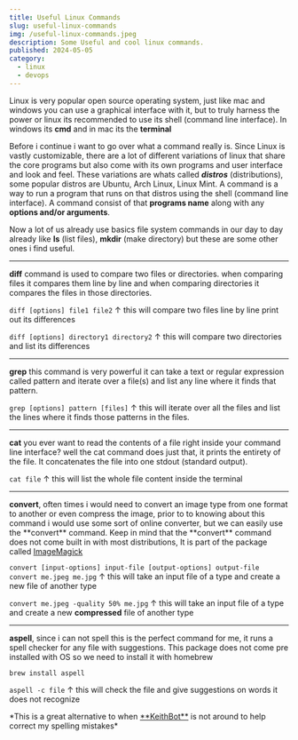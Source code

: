 ```yaml
---
title: Useful Linux Commands
slug: useful-linux-commands
img: /useful-linux-commands.jpeg
description: Some Useful and cool linux commands.
published: 2024-05-05
category: 
  - linux
  - devops
---
```


Linux is very popular open source operating system, just like mac and windows you can use a graphical interface with it, but to truly harness the power or linux its recommended to use its shell (command line interface). In windows its **cmd** and in mac its the **terminal**

Before i continue i want to go over what a command really is. Since Linux is vastly customizable, there are a lot of different variations of linux that share the core programs but also come with its own programs and user interface and look and feel. These variations are whats called ***distros*** (distributions), some popular distros are Ubuntu, Arch Linux, Linux Mint. A command is a way to run a program that runs on that distros using the shell (command line interface). A command consist of that **programs name** along with any **options and/or arguments**.

Now a lot of us already use basics file system commands in our day to day already like **ls** (list files), **mkdir** (make directory) but these are some other ones i find useful.
<hr className="opacity-10 my-6 border-[#222] dark:border-[#fff]" />
<strong className="bg-[#49c5b6] text-white dark:bg-[#e7b10a]">diff</strong> command is used to compare two files or directories. when comparing files it compares them line by line and when comparing directories it compares the files in those directories. 

<Span>`diff [options] file1 file2`</Span>
<Span> &uarr; this will compare two files line by line print out its differences</Span>

<Span>`diff [options] directory1 directory2`</Span>
<Span> &uarr; this will compare two directories and list its differences</Span>

<hr className="opacity-10 my-6 border-[#222] dark:border-[#fff]" />

<strong className="mt-4 bg-[#49c5b6] text-white dark:bg-[#e7b10a]">grep</strong> this command is very powerful it can take a text or regular expression called pattern and iterate over a file(s) and list any line where it finds that pattern.

<Span>`grep [options] pattern [files]`</Span>
<Span> &uarr; this will iterate over all the files and list the lines where it finds those patterns in the files.</Span>

<hr className="opacity-10 my-6 border-[#222] dark:border-[#fff]" />

<strong className="mt-4 bg-[#49c5b6] text-white dark:bg-[#e7b10a]">cat</strong> you ever want to read the contents of a file right inside your command line interface? well the cat command does just that, it prints the entirety of the file. It concatenates the file into one stdout (standard output).

<Span>`cat file`</Span>
<Span> &uarr; this will list the whole file content inside the terminal</Span>

<hr className="opacity-10 my-6 border-[#222] dark:border-[#fff]" />
<strong className="mt-4 bg-[#49c5b6] text-white dark:bg-[#e7b10a]">convert</strong>, often times i would need to convert an image type from one format to another or even compress the image, prior to to knowing about this command i would use some sort of online converter, but we can easily use the **convert** command. Keep in mind that the **convert** command does not come built in with most distributions, It is part of the package called <a href='https://www.imagemagick.org/script/download.php#macosx' rel="noopener noreferrer" target="_blank">ImageMagick</a>

<Span>`convert [input-options] input-file [output-options] output-file`</Span>
<Span>`convert me.jpeg me.jpg`</Span>
<Span> &uarr; this will take an input file of a type and create a new file of another type </Span>

<Span>`convert me.jpeg -quality 50% me.jpg`</Span>
<Span> &uarr; this will take an input file of a type and create a new **compressed** file of another type </Span>

<hr className="opacity-10 my-6 border-[#222] dark:border-[#fff]" />

<strong className="mt-4 bg-[#49c5b6] text-white dark:bg-[#e7b10a]">aspell</strong>, since i can not spell this is the perfect command for me, it runs a spell checker for any file with suggestions. This package does not come pre installed with OS so we need to install it with homebrew 

<Span>`brew install aspell`</Span>

<Span>`aspell -c file`</Span>
<Span> &uarr; this will check the file and give suggestions on words it does not recognize </Span>

<p className='text-xs my-4'> *This is a great alternative to when <a href='https://www.linkedin.com/in/keithlopez/' className='bg-[#49c5b6] text-white dark:bg-[#e7b10a]' rel="noopener noreferrer" target="_blank">**KeithBot**</a> is not around to help correct my spelling mistakes*</p>
